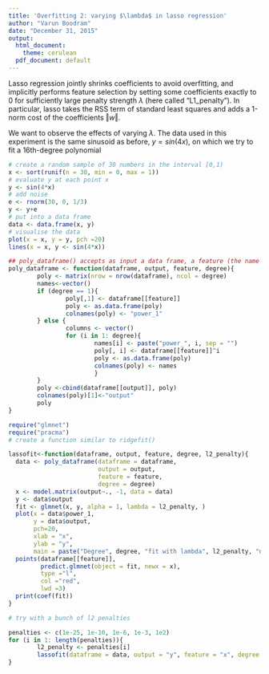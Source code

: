 ```yaml
---
title: 'Overfitting 2: varying $\lambda$ in lasso regression'
author: "Varun Boodram"
date: "December 31, 2015"
output:
  html_document:
    theme: cerulean
  pdf_document: default
---
```

Lasso regression jointly shrinks coefficients to avoid overfitting, and implicitly performs feature selection by setting some coefficients exactly to 0 for sufficiently large penalty strength $\lambda$ (here called "L1_penalty"). In particular, lasso takes the RSS term of standard least squares and adds a 1-norm cost of the coefficients $\Vert w \Vert$.


We want to observe the effects of varying $\lambda$. The data used in this experiment is the same sinusoid as before, $y=sin(4x)$, on which we try to fit a 16th-degree polynomial

```r
# create a random sample of 30 numbers in the interval [0,1)
x <- sort(runif(n = 30, min = 0, max = 1))
# evaluate y at each point x
y <- sin(4*x)
# add noise
e <- rnorm(30, 0, 1/3)
y <- y+e
# put into a data frame
data <- data.frame(x, y)
# visualise the data
plot(x = x, y = y, pch =20)
lines(x = x, y <- sin(4*x))

## poly_dataframe() accepts as input a data frame, a feature (the name of a single column in that data frame, wrapped in " "), and a degree, and returns a data frame whose consecutive columns are powers of the values of the feature, in increasing order up to the value of the entered degree
poly_dataframe <- function(dataframe, output, feature, degree){
        poly <- matrix(nrow = nrow(dataframe), ncol = degree)
        names<-vector()
        if (degree == 1){
                poly[,1] <- dataframe[[feature]]
                poly <- as.data.frame(poly)
                colnames(poly) <- "power_1"
        } else {
                columns <- vector()
                for (i in 1: degree){
                        names[i] <- paste("power_", i, sep = "")
                        poly[, i] <- dataframe[[feature]]^i
                        poly <- as.data.frame(poly)
                        colnames(poly) <- names
                        }
        }
        poly <-cbind(dataframe[[output]], poly)
        colnames(poly)[1]<-"output"
        poly
}
```


```r
require("glmnet")
require("pracma")
# create a function similar to ridgefit()

lassofit<-function(dataframe, output, feature, degree, l2_penalty){
  data <- poly_dataframe(dataframe = dataframe, 
                         output = output, 
                         feature = feature, 
                         degree = degree)
  x <- model.matrix(output~., -1, data = data)
  y <- data$output
  fit <- glmnet(x, y, alpha = 1, lambda = l2_penalty, )
  plot(x = data$power_1, 
       y = data$output, 
       pch=20, 
       xlab = "x", 
       ylab = "y", 
       main = paste("Degree", degree, "fit with lambda", l2_penalty, "nnz= ", nnz(as.vector(coef(fit))) ))
  points(dataframe[[feature]], 
         predict.glmnet(object = fit, newx = x), 
         type ="l", 
         col ="red", 
         lwd =3)
  print(coef(fit))
}

# try with a bunch of l2 penalties

penalties <- c(1e-25, 1e-10, 1e-6, 1e-3, 1e2)
for (i in 1: length(penalties)){
        l2_penalty <- penalties[i]
        lassofit(dataframe = data, output = "y", feature = "x", degree = 16, l2_penalty = l2_penalty)
}
```

